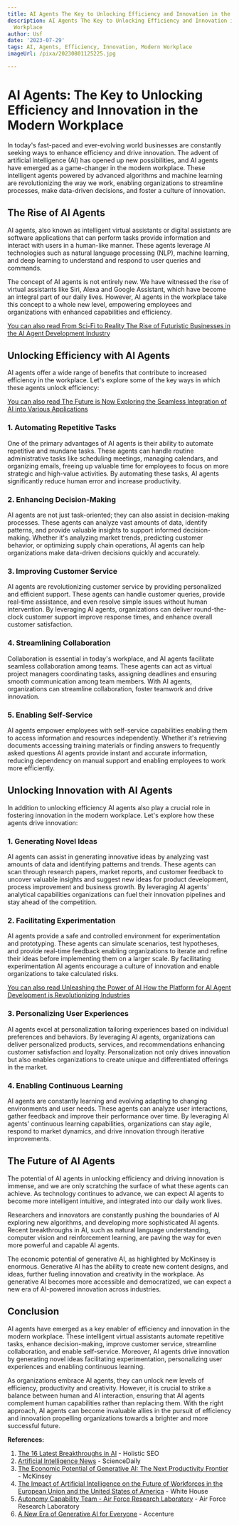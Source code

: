 ```yaml
---
title: AI Agents The Key to Unlocking Efficiency and Innovation in the Modern Workplace
description: AI Agents The Key to Unlocking Efficiency and Innovation in the Modern
  Workplace
author: Usf
date: '2023-07-29'
tags: AI, Agents, Efficiency, Innovation, Modern Workplace
imageUrl: /pixa/20230801125225.jpg

---
```

# AI  Agents: The Key to Unlocking  Efficiency and Innovation in the Modern Workplace

In today's fast-paced  and ever-evolving world businesses are constantly seeking ways to enhance efficiency and drive  innovation. The advent of artificial intelligence (AI) has opened up new possibilities, and AI agents have emerged as a  game-changer in the modern workplace. These  intelligent agents powered by  advanced algorithms and machine learning are  revolutionizing the way we work, enabling organizations to streamline processes,  make data-driven decisions, and foster  a culture of innovation.

## The Rise of AI Agents

AI agents, also known as intelligent virtual assistants or digital  assistants are software applications that  can perform tasks provide information and interact with users in a human-like manner. These agents leverage  AI  technologies such  as natural language processing (NLP), machine learning, and deep  learning to understand and respond to user  queries and commands.

The concept of AI agents is not entirely new. We have witnessed the rise of virtual assistants like  Siri, Alexa and Google Assistant, which  have become an integral part of  our daily  lives. However, AI agents in the  workplace take this concept to  a whole new level, empowering employees and organizations with enhanced  capabilities and efficiency.

[You can also  read From Sci-Fi to Reality  The Rise of Futuristic Businesses in the AI Agent Development Industry](From%20Sci-Fi%20to%20Reality%20The%20Rise%20of%20Futuristic%20Businesses%20in%20the%20AI%20Agent%20Development%20Industry)


## Unlocking Efficiency with  AI  Agents

AI agents  offer a wide range of benefits that  contribute to increased efficiency in the  workplace. Let's explore some  of the key ways in  which these agents unlock  efficiency:

[You can also read The Future  is Now Exploring  the Seamless Integration of AI into Various Applications](The%20Future%20is%20Now%20Exploring%20the%20Seamless%20Integration%20of%20AI%20into%20Various%20Applications)


###  1. Automating Repetitive Tasks

One of the primary advantages of AI  agents is their ability to automate  repetitive and mundane tasks. These agents can handle routine administrative tasks like scheduling meetings, managing calendars, and organizing emails, freeing up valuable  time for employees  to focus  on more strategic and high-value activities. By automating these tasks, AI  agents significantly reduce human error and increase productivity.

###  2. Enhancing Decision-Making

AI agents are not just task-oriented; they can also assist in decision-making processes. These agents can analyze vast amounts of data, identify patterns, and provide valuable insights to support informed decision-making. Whether  it's analyzing market trends, predicting customer behavior, or optimizing  supply chain operations, AI agents can help organizations make data-driven decisions quickly and accurately.

### 3. Improving Customer  Service

AI  agents  are revolutionizing customer service by providing personalized and efficient  support.  These agents can handle customer queries, provide real-time assistance, and  even  resolve  simple issues without human intervention. By leveraging AI agents, organizations can  deliver round-the-clock customer support  improve response times, and enhance overall customer satisfaction.

### 4. Streamlining Collaboration

Collaboration is essential in today's workplace, and AI agents facilitate seamless collaboration among teams.  These agents can act as virtual project managers coordinating tasks, assigning deadlines and ensuring smooth communication  among team members. With AI agents, organizations can streamline collaboration, foster teamwork and drive innovation.

### 5. Enabling Self-Service

AI agents  empower employees with self-service capabilities enabling them to  access information and resources independently. Whether it's retrieving documents accessing training materials or finding answers to frequently asked questions AI agents provide instant and accurate information, reducing dependency on manual support and enabling employees to work more efficiently.

## Unlocking Innovation with AI Agents

In addition to unlocking efficiency  AI agents also play a crucial role in fostering innovation in the modern workplace. Let's explore how these agents drive innovation:

### 1. Generating Novel Ideas

AI agents can assist in generating innovative ideas by  analyzing vast amounts of data and  identifying patterns and trends. These agents can scan through research papers, market reports, and customer feedback  to uncover valuable insights and suggest  new ideas for product development, process improvement and business  growth. By leveraging AI agents' analytical capabilities organizations can fuel their innovation pipelines and stay ahead of the competition.

### 2. Facilitating Experimentation

AI agents provide  a safe and  controlled environment for  experimentation and prototyping.  These agents can simulate scenarios, test hypotheses, and provide  real-time feedback enabling organizations to iterate and refine their ideas before implementing them on a  larger scale. By  facilitating experimentation AI agents encourage  a culture of innovation and  enable organizations to take calculated  risks.

[You can also read Unleashing the Power of AI  How the Platform for AI Agent Development is Revolutionizing Industries](Unleashing%20the%20Power%20of%20AI%20How%20the%20Platform%20for%20AI%20Agent%20Development%20is%20Revolutionizing%20Industries)


### 3. Personalizing User Experiences

AI agents excel at personalization tailoring experiences based on individual preferences and behaviors. By leveraging AI agents, organizations can deliver personalized products, services, and recommendations enhancing customer satisfaction and loyalty. Personalization not only drives innovation but also enables organizations to create unique and differentiated offerings in  the market.

### 4. Enabling  Continuous Learning

AI agents are constantly  learning and evolving adapting to changing environments and user needs. These agents  can analyze user  interactions, gather feedback and improve their performance over time. By leveraging AI agents' continuous learning capabilities, organizations can  stay agile, respond to market dynamics, and drive innovation through iterative improvements.

## The Future of AI  Agents

The potential of AI  agents in unlocking efficiency and driving  innovation  is immense, and we are  only scratching the surface of what these  agents can achieve. As technology  continues to advance, we can expect AI agents to  become more intelligent intuitive, and integrated into our daily  work lives.

Researchers and innovators are constantly pushing the  boundaries of AI exploring  new algorithms, and developing more sophisticated AI agents. Recent breakthroughs in AI, such as natural language understanding, computer vision and reinforcement learning, are paving the way for even more powerful and capable AI agents.

The economic potential of generative AI, as highlighted by McKinsey is enormous. Generative AI has the  ability to create new content designs, and  ideas, further fueling innovation and creativity in the workplace. As generative AI becomes more accessible and democratized, we can expect a new era  of AI-powered innovation across industries.

## Conclusion

AI agents have  emerged as a key enabler of efficiency and innovation in the modern workplace. These intelligent virtual assistants automate repetitive tasks, enhance decision-making, improve customer service, streamline  collaboration, and enable self-service. Moreover, AI agents drive innovation by generating novel ideas  facilitating experimentation, personalizing user experiences and enabling continuous learning.

As organizations embrace AI agents,  they can unlock new levels  of efficiency, productivity and creativity. However, it is crucial to strike a balance between human and AI interaction, ensuring that  AI agents complement human capabilities rather  than replacing them. With the right  approach, AI agents can become invaluable allies in the pursuit of efficiency and innovation propelling organizations towards a brighter and more successful future.

**References:**

1. [The 16 Latest Breakthroughs in AI](https://www.holisticseo.digital/ai/latest-news/) - Holistic SEO
2.  [Artificial Intelligence  News](https://www.sciencedaily.com/news/computers_math/artificial_intelligence/) - ScienceDaily
3. [The Economic Potential of Generative AI: The Next Productivity Frontier](https://www.mckinsey.com/capabilities/mckinsey-digital/our-insights/the-economic-potential-of-generative-ai-the-next-productivity-frontier)  -  McKinsey
4. [The  Impact of Artificial Intelligence on the Future of Workforces in the European Union and the United States of America](https://www.whitehouse.gov/wp-content/uploads/2022/12/TTC-EC-CEA-AI-Report-12052022-1.pdf) - White  House
5. [Autonomy  Capability Team - Air Force Research Laboratory](https://www.afrl.af.mil/ACT3/) - Air  Force Research Laboratory
6. [A New Era of Generative AI for Everyone](https://www.accenture.com/content/dam/accenture/final/accenture-com/document/Accenture-A-New-Era-of-Generative-AI-for-Everyone.pdf) - Accenture